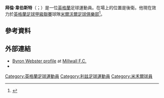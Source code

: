 '''拜倫·韋伯斯特'''（{{lang-en|Byron Webster}}；{{bd|1987年|3月31日}}）是一位[[英格蘭|英格蘭]]足球運動員。在場上的位置是後衛。他現在效力於[[英格蘭足球甲級聯賽|英格蘭足球甲級聯賽]]球隊[[米爾沃爾足球俱樂部|米爾沃爾足球俱樂部]]<ref name="Byron Webster: Millwall sign Yeovil Town centre-back">{{cite news
| title = Byron Webster: Millwall sign Yeovil Town centre-back
| url = http://www.bbc.co.uk/sport/0/football/27997599
| publisher = BBC Sport
| date = 24 June 2014
| accessdate = 25 June 2014
| archive-date = 2015-08-20
| archive-url = https://web.archive.org/web/20150820164736/http://www.bbc.co.uk/sport/0/football/27997599
| dead-url = no
}}</ref>。
==參考資料==
{{Reflist}}

==外部連結==
{{commons category|Byron Webster}}
*[https://web.archive.org/web/20150801110432/http://www.millwallfc.co.uk/team/player-profile/byron-webster/17 Byron Webster profile] at [[米禾爾足球會|Millwall F.C.]]
*{{soccerbase|id=40425|name=拜倫·韋伯斯特}}

{{DEFAULTSORT:Webster, Byron}}
[[Category:英格蘭足球運動員|Category:英格蘭足球運動員]]
[[Category:利兹足球運動員|Category:利兹足球運動員]]
[[Category:米禾爾球員|Category:米禾爾球員]]
{{Sport-bio-stub}}